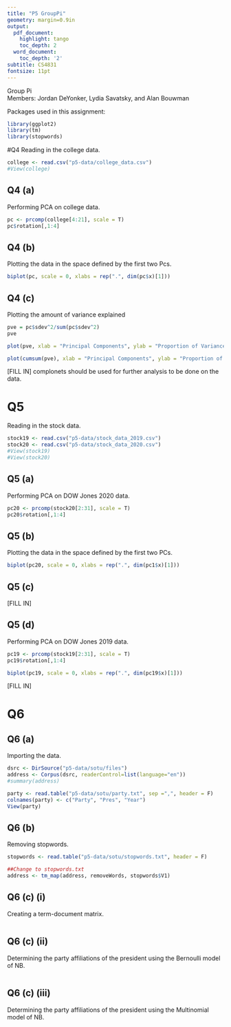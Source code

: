 ---
title: "P5 GroupPi"
geometry: margin=0.9in
output:
  pdf_document:
    highlight: tango
    toc_depth: 2
  word_document:
    toc_depth: '2'
subtitle: CS4831
fontsize: 11pt
---
Group Pi  
Members: Jordan DeYonker, Lydia Savatsky, and Alan Bouwman

Packages used in this assignment:
```{r packages, message = FALSE, warning = FALSE, attr.source='.numberLines'}
library(ggplot2)
library(tm)
library(stopwords)
```

#Q4
Reading in the college data.
```{r, eval = TRUE}
college <- read.csv("p5-data/college_data.csv")
#View(college)
```

## Q4 (a)
Performing PCA on college data.
```{r, eval = TRUE}
pc <- prcomp(college[4:21], scale = T)
pc$rotation[,1:4]
```

## Q4 (b)
Plotting the data in the space defined by the first two Pcs.
```{r, eval = TRUE}
biplot(pc, scale = 0, xlabs = rep(".", dim(pc$x)[1]))
```

## Q4 (c) 
Plotting the amount of variance explained
```{r, eval = TRUE}
pve = pc$sdev^2/sum(pc$sdev^2)
pve

plot(pve, xlab = "Principal Components", ylab = "Proportion of Variance Explained", ylim = c(0,1), type='b')

plot(cumsum(pve), xlab = "Principal Components", ylab = "Proportion of Cumulative Proportion of Variance Explained", ylim = c(0,1), type='b')
```
[FILL IN] complonets should be used for further analysis to be done on the data.

# Q5
Reading in the stock data.
```{r, eval = TRUE}
stock19 <- read.csv("p5-data/stock_data_2019.csv")
stock20 <- read.csv("p5-data/stock_data_2020.csv")
#View(stock19)
#View(stock20)
```

## Q5 (a)
Performing PCA on DOW Jones 2020 data.
```{r, eval = TRUE}
pc20 <- prcomp(stock20[2:31], scale = T)
pc20$rotation[,1:4]
```

## Q5 (b)
Plotting the data in the space defined by the first two PCs.
```{r, eval = TRUE}
biplot(pc20, scale = 0, xlabs = rep(".", dim(pc1$x)[1]))
```

## Q5 (c)
[FILL IN]

## Q5 (d)
Performing PCA on DOW Jones 2019 data.
```{r, eval = TRUE}
pc19 <- prcomp(stock19[2:31], scale = T)
pc19$rotation[,1:4]

biplot(pc19, scale = 0, xlabs = rep(".", dim(pc19$x)[1]))
```
[FILL IN]

# Q6

## Q6 (a)
Importing the data.
```{r, eval = TRUE}
dsrc <- DirSource("p5-data/sotu/files")
address <- Corpus(dsrc, readerControl=list(language="en"))
#summary(address)

party <- read.table("p5-data/sotu/party.txt", sep =",", header = F)
colnames(party) <- c("Party", "Pres", "Year")
View(party)
```

## Q6 (b)
Removing stopwords.
```{r, eval = TRUE}
stopwords <- read.table("p5-data/sotu/stopwords.txt", header = F)

##Change to stopwords.txt
address <- tm_map(address, removeWords, stopwords$V1)
```

## Q6 (c) (i)
Creating a term-document matrix. 
```{r, eval = TRUE}

```

## Q6 (c) (ii)
Determining the party affiliations of the president using the Bernoulli model of NB. 
```{r, eval = TRUE}

```

## Q6 (c) (iii)
Determining the party affiliations of the president using the Multinomial model of NB. 
```{r, eval = TRUE}

```
